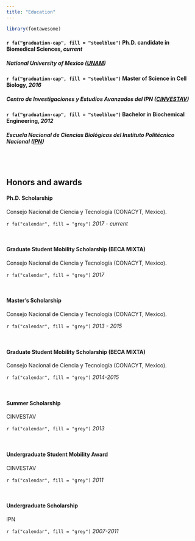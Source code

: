 ```yaml
---
title: "Education"
---
```


```r
library(fontawesome)
```

#### `r fa("graduation-cap", fill = "steelblue")` __Ph.D. candidate in	Biomedical Sciences__, *current*
##### National University of Mexico ([UNAM](https://www.unam.mx/))

#### `r fa("graduation-cap", fill = "steelblue")` __Master of Science in Cell Biology__, *2016*
##### Centro de Investigaciones y Estudios Avanzados del IPN ([CINVESTAV](https://www.cinvestav.mx/))

#### `r fa("graduation-cap", fill = "steelblue")` __Bachelor in Biochemical Engineering__, *2012*
##### Escuela Nacional de Ciencias Biológicas del Instituto Politécnico Nacional ([IPN](https://www.ipn.mx/))

<br><br>


## Honors and awards



#### Ph.D. Scholarship 

Consejo Nacional de Ciencia y Tecnología (CONACYT, Mexico).

 `r fa("calendar", fill = "grey")` *2017 - current*
 
<br>

#### Graduate Student Mobility Scholarship (BECA MIXTA)  

Consejo Nacional de Ciencia y Tecnología (CONACYT, Mexico).

 `r fa("calendar", fill = "grey")` *2017*	
 
<br>

#### Master's Scholarship

Consejo Nacional de Ciencia y Tecnología (CONACYT, Mexico).

 `r fa("calendar", fill = "grey")` *2013 - 2015*	
 
<br>


#### Graduate Student Mobility Scholarship (BECA MIXTA)  

Consejo Nacional de Ciencia y Tecnología (CONACYT, Mexico).

 `r fa("calendar", fill = "grey")` *2014-2015*	

<br>


#### Summer Scholarship   

CINVESTAV

 `r fa("calendar", fill = "grey")` *2013*	

<br>


#### Undergraduate Student Mobility Award 

CINVESTAV

 `r fa("calendar", fill = "grey")` *2011*	

<br>


#### Undergraduate Scholarship   

IPN

 `r fa("calendar", fill = "grey")` *2007-2011*	

<br>

